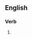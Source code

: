 ==English==

===Verb===
{{head|en|present participle}}

# {{present participle of|immiserate|lang=en|nocat=1}}